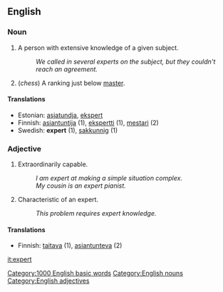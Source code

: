 == English ==

=== Noun ===

# A person with extensive knowledge of a given subject.
#: ''We called in several experts on the subject, but they couldn't reach an agreement.''
# (''chess'') A ranking just below [[master]].

==== Translations ====
*Estonian: [[asjatundja]], [[ekspert]]
*Finnish: [[asiantuntija]] (1), [[ekspertti]] (1), [[mestari]] (2)
*Swedish: '''expert''' (1), [[sakkunnig]] (1)

=== Adjective ===

# Extraordinarily capable.
#: ''I am expert at making a simple situation complex.''
#: ''My cousin is an expert pianist.''
# Characteristic of an expert.
#: ''This problem requires expert knowledge.''

==== Translations ====

*Finnish: [[taitava]] (1), [[asiantunteva]] (2)

[[it:expert]]
[[Category:1000 English basic words]]
[[Category:English nouns]]
[[Category:English adjectives]]